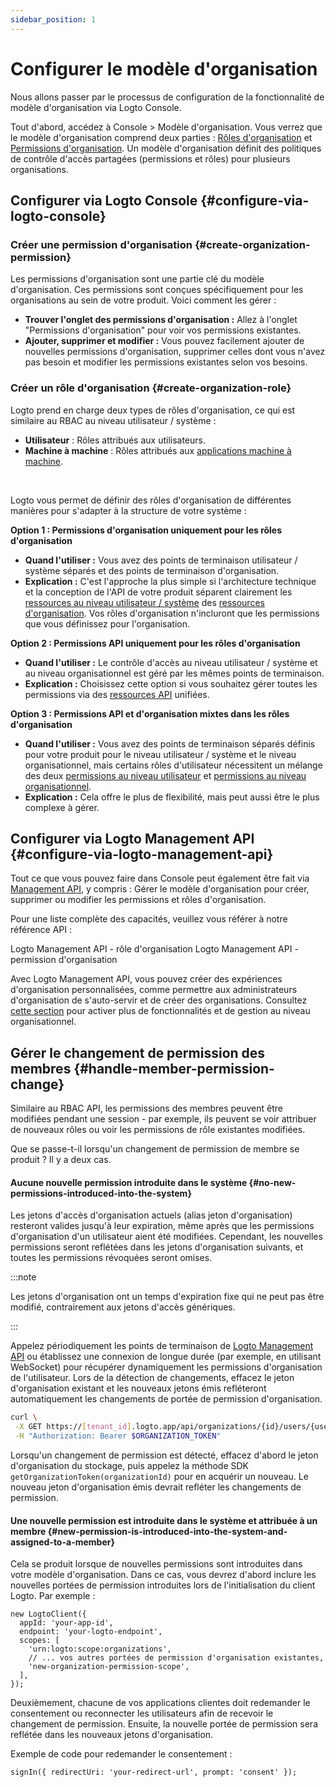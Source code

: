 ```yaml
---
sidebar_position: 1
---
```


# Configurer le modèle d'organisation

Nous allons passer par le processus de configuration de la fonctionnalité de modèle d'organisation via Logto Console.

Tout d'abord, accédez à <CloudLink to="/organization-template">Console > Modèle d'organisation</CloudLink>. Vous verrez que le modèle d'organisation comprend deux parties : [Rôles d'organisation](/authorization/organization-template#organization-role) et [Permissions d'organisation](/authorization/organization-template#organization-permission). Un modèle d'organisation définit des politiques de contrôle d'accès partagées (permissions et rôles) pour plusieurs organisations.

## Configurer via Logto Console \{#configure-via-logto-console}

### Créer une permission d'organisation \{#create-organization-permission}

Les permissions d'organisation sont une partie clé du modèle d'organisation. Ces permissions sont conçues spécifiquement pour les organisations au sein de votre produit. Voici comment les gérer :

- **Trouver l'onglet des permissions d'organisation :** Allez à l'onglet "Permissions d'organisation" pour voir vos permissions existantes.
- **Ajouter, supprimer et modifier :** Vous pouvez facilement ajouter de nouvelles permissions d'organisation, supprimer celles dont vous n'avez pas besoin et modifier les permissions existantes selon vos besoins.

### Créer un rôle d'organisation \{#create-organization-role}

Logto prend en charge deux types de rôles d'organisation, ce qui est similaire au RBAC au niveau utilisateur / système :

- **Utilisateur** : Rôles attribués aux utilisateurs.
- **Machine à machine** : Rôles attribués aux [applications machine à machine](/quick-starts/m2m).

<br />

Logto vous permet de définir des rôles d'organisation de différentes manières pour s'adapter à la structure de votre système :

**Option 1 : Permissions d'organisation uniquement pour les rôles d'organisation**

- **Quand l'utiliser :** Vous avez des points de terminaison utilisateur / système séparés et des points de terminaison d'organisation.
- **Explication :** C'est l'approche la plus simple si l'architecture technique et la conception de l'API de votre produit séparent clairement les [ressources au niveau utilisateur / système](/authorization/role-based-access-control#permissionsscopes) des [ressources d'organisation](/authorization/organization-template#organization-permission). Vos rôles d'organisation n'incluront que les permissions que vous définissez pour l'organisation.

**Option 2 : Permissions API uniquement pour les rôles d'organisation**

- **Quand l'utiliser :** Le contrôle d'accès au niveau utilisateur / système et au niveau organisationnel est géré par les mêmes points de terminaison.
- **Explication :** Choisissez cette option si vous souhaitez gérer toutes les permissions via des [ressources API](/authorization/api-resources) unifiées.

**Option 3 : Permissions API et d'organisation mixtes dans les rôles d'organisation**

- **Quand l'utiliser :** Vous avez des points de terminaison séparés définis pour votre produit pour le niveau utilisateur / système et le niveau organisationnel, mais certains rôles d'utilisateur nécessitent un mélange des deux [permissions au niveau utilisateur](/authorization/role-based-access-control#permissionsscopes) et [permissions au niveau organisationnel](/authorization/organization-template#organization-permission).
- **Explication :** Cela offre le plus de flexibilité, mais peut aussi être le plus complexe à gérer.

## Configurer via Logto Management API \{#configure-via-logto-management-api}

Tout ce que vous pouvez faire dans Console peut également être fait via [Management API](/integrate-logto/interact-with-management-api), y compris : Gérer le modèle d'organisation pour créer, supprimer ou modifier les permissions et rôles d'organisation.

Pour une liste complète des capacités, veuillez vous référer à notre référence API :

<Url href="https://openapi.logto.io/operation/operation-updateorganizationrole">
  Logto Management API - rôle d'organisation
</Url>

<Url href="https://openapi.logto.io/operation/operation-listorganizationscopes">
  Logto Management API - permission d'organisation
</Url>

Avec Logto Management API, vous pouvez créer des expériences d'organisation personnalisées, comme permettre aux administrateurs d'organisation de s'auto-servir et de créer des organisations. Consultez [cette section](/end-user-flows/organization-experience/) pour activer plus de fonctionnalités et de gestion au niveau organisationnel.

## Gérer le changement de permission des membres \{#handle-member-permission-change}

Similaire au RBAC API, les permissions des membres peuvent être modifiées pendant une session - par exemple, ils peuvent se voir attribuer de nouveaux rôles ou voir les permissions de rôle existantes modifiées.

Que se passe-t-il lorsqu'un changement de permission de membre se produit ? Il y a deux cas.

#### Aucune nouvelle permission introduite dans le système \{#no-new-permissions-introduced-into-the-system}

Les jetons d'accès d'organisation actuels (alias jeton d'organisation) resteront valides jusqu'à leur expiration, même après que les permissions d'organisation d'un utilisateur aient été modifiées. Cependant, les nouvelles permissions seront reflétées dans les jetons d'organisation suivants, et toutes les permissions révoquées seront omises.

:::note

Les jetons d'organisation ont un temps d'expiration fixe qui ne peut pas être modifié, contrairement aux jetons d'accès génériques.

:::

Appelez périodiquement les points de terminaison de [Logto Management API](/integrate-logto/interact-with-management-api/) ou établissez une connexion de longue durée (par exemple, en utilisant WebSocket) pour récupérer dynamiquement les permissions d'organisation de l'utilisateur. Lors de la détection de changements, effacez le jeton d'organisation existant et les nouveaux jetons émis refléteront automatiquement les changements de portée de permission d'organisation.

```bash
curl \
 -X GET https://[tenant_id].logto.app/api/organizations/{id}/users/{userId}/scopes \
 -H "Authorization: Bearer $ORGANIZATION_TOKEN"
```

Lorsqu'un changement de permission est détecté, effacez d'abord le jeton d'organisation du stockage, puis appelez la méthode SDK `getOrganizationToken(organizationId)` pour en acquérir un nouveau. Le nouveau jeton d'organisation émis devrait refléter les changements de permission.

#### Une nouvelle permission est introduite dans le système et attribuée à un membre \{#new-permission-is-introduced-into-the-system-and-assigned-to-a-member}

Cela se produit lorsque de nouvelles permissions sont introduites dans votre modèle d'organisation. Dans ce cas, vous devrez d'abord inclure les nouvelles portées de permission introduites lors de l'initialisation du client Logto. Par exemple :

```tsx
new LogtoClient({
  appId: 'your-app-id',
  endpoint: 'your-logto-endpoint',
  scopes: [
    'urn:logto:scope:organizations',
    // ... vos autres portées de permission d'organisation existantes,
    'new-organization-permission-scope',
  ],
});
```

Deuxièmement, chacune de vos applications clientes doit redemander le consentement ou reconnecter les utilisateurs afin de recevoir le changement de permission. Ensuite, la nouvelle portée de permission sera reflétée dans les nouveaux jetons d'organisation.

Exemple de code pour redemander le consentement :

```tsx
signIn({ redirectUri: 'your-redirect-url', prompt: 'consent' });
```
